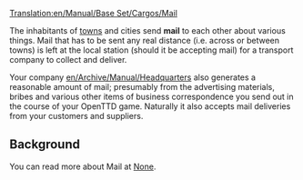 [[Translation:en/Manual/Base Set/Cargos/Mail]]

{{es/Carga| carga  = Correo
| imagen =en/Mail.png| producida =[[es/Manual/Pueblo|Pueblo]], [[es/Archive/Manual/Sede de la empresa|Sede de la empresa]]
| aceptada  =[[es/Manual/Pueblo|Pueblo]], [[es/Archive/Manual/Sede de la empresa|Sede de la empresa]]
}}
{{es/Pendiente de traducción}}

The inhabitants of [[en/Manual/Towns|towns]] and cities send '''mail''' to each other about various things.  Mail that has to be sent any real distance (i.e. across or between towns) is left at the local station (should it be accepting mail) for a transport company to collect and deliver.

Your company [[en/Archive/Manual/Headquarters]] also generates a reasonable amount of mail; presumably from the advertising materials, bribes and various other items of business correspondence you send out in the course of your OpenTTD game.  Naturally it also accepts mail deliveries from your customers and suppliers.

==Background==
You can read more about Mail at [https://www.wikipedia.org/wiki/Mail None].